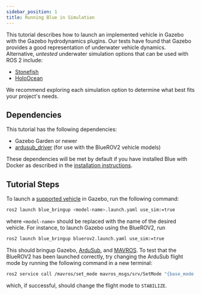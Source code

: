 ```yaml
---
sidebar_position: 1
title: Running Blue in Simulation
---
```


This tutorial describes how to launch an implemented vehicle in Gazebo with
the Gazebo hydrodynamics plugins. Our tests have found that Gazebo provides
a good representation of underwater vehicle dynamics. Alternative, *untested*
underwater simulation options that can be used with ROS 2 include:

* [Stonefish](https://stonefish.readthedocs.io/en/latest/index.html)
* [HoloOcean](https://holoocean.readthedocs.io/en/master/)

We recommend exploring each simulation option to determine what best fits your
project's needs.

## Dependencies

This tutorial has the following dependencies:

* Gazebo Garden or newer
* [ardusub_driver](https://github.com/Robotic-Decision-Making-Lab/ardusub_driver)
  (for use with the BlueROV2 vehicle models)

These dependencies will be met by default if you have installed Blue with
Docker as described in the [installation instructions](/installation).

## Tutorial Steps

To launch a [supported vehicle](/overview#supported-vehicles) in Gazebo, run
the following command:

```bash
ros2 launch blue_bringup <model-name>.launch.yaml use_sim:=true
```

where `<model-name>` should be replaced with the name of the desired vehicle.
For instance, to launch Gazebo using the BlueROV2, run

```bash
ros2 launch blue_bringup bluerov2.launch.yaml use_sim:=true
```

This should bringup Gazebo, [ArduSub](https://github.com/ArduPilot/ardupilot),
and [MAVROS](https://github.com/mavlink/mavros/tree/ros2). To test that the
BlueROV2 has been launched correctly, try changing the ArduSub flight mode by
running the following command in a new terminal:

```bash
ros2 service call /mavros/set_mode mavros_msgs/srv/SetMode "{base_mode: 0, custom_mode: 'STABILIZE'}"
```

which, if successful, should change the flight mode to `STABILIZE`.
